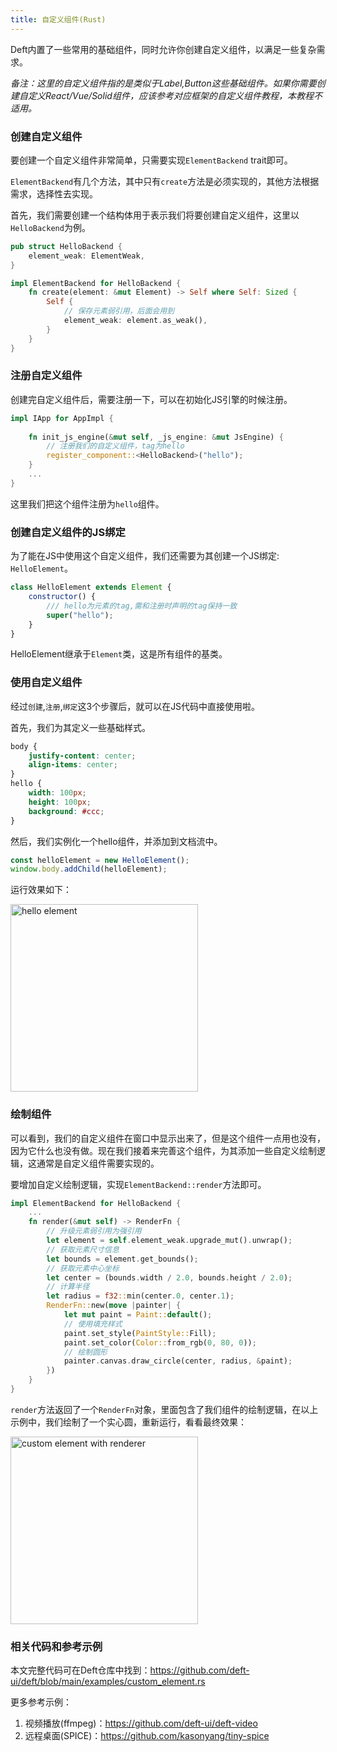 ```yaml
---
title: 自定义组件(Rust)
---
```




Deft内置了一些常用的基础组件，同时允许你创建自定义组件，以满足一些复杂需求。

_备注：这里的自定义组件指的是类似于Label,Button这些基础组件。如果你需要创建自定义React/Vue/Solid组件，应该参考对应框架的自定义组件教程，本教程不适用。_

### 创建自定义组件

要创建一个自定义组件非常简单，只需要实现`ElementBackend` trait即可。

`ElementBackend`有几个方法，其中只有`create`方法是必须实现的，其他方法根据需求，选择性去实现。

首先，我们需要创建一个结构体用于表示我们将要创建自定义组件，这里以`HelloBackend`为例。

```rust
pub struct HelloBackend {
    element_weak: ElementWeak,
}

impl ElementBackend for HelloBackend {
    fn create(element: &mut Element) -> Self where Self: Sized {
        Self {
            // 保存元素弱引用，后面会用到
            element_weak: element.as_weak(),
        }
    }
}
```

### 注册自定义组件

创建完自定义组件后，需要注册一下，可以在初始化JS引擎的时候注册。

```rust
impl IApp for AppImpl {
    
    fn init_js_engine(&mut self, _js_engine: &mut JsEngine) {
        // 注册我们的自定义组件，tag为hello
        register_component::<HelloBackend>("hello");
    }
    ...
}
```

这里我们把这个组件注册为`hello`组件。

### 创建自定义组件的JS绑定

为了能在JS中使用这个自定义组件，我们还需要为其创建一个JS绑定: `HelloElement`。

```javascript
class HelloElement extends Element {
    constructor() {
        /// hello为元素的tag,需和注册时声明的tag保持一致
        super("hello");
    }
}
```

HelloElement继承于`Element`类，这是所有组件的基类。

### 使用自定义组件

经过`创建`,`注册`,`绑定`这3个步骤后，就可以在JS代码中直接使用啦。

首先，我们为其定义一些基础样式。

```css
body {
    justify-content: center;
    align-items: center;
}
hello {
    width: 100px;
    height: 100px;
    background: #ccc;
}
```

然后，我们实例化一个hello组件，并添加到文档流中。

```javascript
const helloElement = new HelloElement();
window.body.addChild(helloElement);
```

运行效果如下：

<Image src={initImg} alt="hello element" width="300" />

### 绘制组件

可以看到，我们的自定义组件在窗口中显示出来了，但是这个组件一点用也没有，因为它什么也没有做。现在我们接着来完善这个组件，为其添加一些自定义绘制逻辑，这通常是自定义组件需要实现的。

要增加自定义绘制逻辑，实现`ElementBackend::render`方法即可。

```rust
impl ElementBackend for HelloBackend {
    ...
    fn render(&mut self) -> RenderFn {
        // 升级元素弱引用为强引用
        let element = self.element_weak.upgrade_mut().unwrap();
        // 获取元素尺寸信息
        let bounds = element.get_bounds();
        // 获取元素中心坐标
        let center = (bounds.width / 2.0, bounds.height / 2.0);
        // 计算半径
        let radius = f32::min(center.0, center.1);
        RenderFn::new(move |painter| {
            let mut paint = Paint::default();
            // 使用填充样式
            paint.set_style(PaintStyle::Fill);
            paint.set_color(Color::from_rgb(0, 80, 0));
            // 绘制圆形
            painter.canvas.draw_circle(center, radius, &paint);
        })
    }
}
```

`render`方法返回了一个`RenderFn`对象，里面包含了我们组件的绘制逻辑，在以上示例中，我们绘制了一个实心圆，重新运行，看看最终效果：

<Image src={renderImg} alt="custom element with renderer"  width="300" />

### 相关代码和参考示例

本文完整代码可在Deft仓库中找到：https://github.com/deft-ui/deft/blob/main/examples/custom_element.rs

更多参考示例：

1. 视频播放(ffmpeg)：https://github.com/deft-ui/deft-video
2. 远程桌面(SPICE)：https://github.com/kasonyang/tiny-spice


